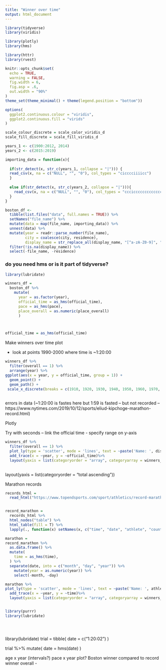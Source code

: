 ```yaml
---
title: "Winner over time"
output: html_document
---
```


```r
library(tidyverse)
library(viridis)

library(plotly)
library(hms)

library(httr)
library(rvest)

knitr::opts_chunk$set(
  echo = TRUE,
  warning = FALSE, 
  fig.width = 6, 
  fig.asp = .6,
  out.width = "90%"
)
theme_set(theme_minimal() + theme(legend.position = "bottom"))

options(
  ggplot2.continuous.colour = "viridis",
  ggplot2.continuous.fill = "virids"
)

scale_colour_discrete = scale_color_viridis_d
scale_fill_discrete = scale_fill_viridis_d
```


```r
years_1 <- c(1900:2012, 2014)
years_2 <- c(2015:2019)

importing_data = function(x){
 
  if(str_detect(x, str_c(years_1, collapse = "|"))) {
  read_csv(x, na = c("NULL", "", "0"), col_types = "cicccciiiicc") 
  } 
  
  else if(str_detect(x, str_c(years_2, collapse = "|"))){
    read_csv(x, na = c("NULL", "", "0"), col_types = "cccicccccccccccccccccciiiiccc")
  }
}

boston_df <- 
  tibble(list.files("data", full.names = TRUE)) %>% 
  setNames("file_name") %>% 
  mutate(data = map(file_name, importing_data)) %>% 
  unnest(data) %>% 
  mutate(year = readr::parse_number(file_name),
         city = coalesce(city, residence),
         display_name = str_replace_all(display_name, "[^a-zA-Z0-9]", " ")) %>% 
  filter(!is.na(display_name)) %>% 
  select(-file_name, -residence)
```

### do you need hms or is it part of tidyverse?

```r
library(lubridate)

winners_df = 
  boston_df %>% 
    mutate(
      year = as.factor(year),
      official_time = as_hms(official_time),
      pace = as_hms(pace),
      place_overall = as.numeric(place_overall)
      )



official_time = as_hms(official_time)
```

Make winners over time plot

* look at points 1990-2000 where time is ~1:20:00

```r
winners_df %>% 
  filter(overall == 1) %>% 
  arrange(year) %>% 
ggplot(aes(x = year, y = official_time, group = 1)) +
  geom_point() +
  geom_path() + 
 scale_x_discrete(breaks = c(1910, 1920, 1930, 1940, 1950, 1960, 1970, 1980, 1990, 2000, 2010, 2020))
      
```

errors in data (~1:20:00 is fastes here but 1:59 is fasted -- but not recorded -- https://www.nytimes.com/2019/10/12/sports/eliud-kipchoge-marathon-record.html)

Plotly 

Try with seconds -- link the official time
- specify range on y-axis


```r
winners_df %>% 
  filter(overall == 1) %>% 
  plot_ly(type = 'scatter', mode = 'lines', text = ~paste('Name: ', display_name)) %>% 
  add_trace(x = ~year, y = ~official_time)%>% 
  layout(yaxis = list(categoryorder = "array", categoryarray = winners_df$official_time))
  

```

 layout(yaxis = list(categoryorder = "total ascending"))

Marathon records 
```r


records_html = 
  read_html("https://www.topendsports.com/sport/athletics/record-marathon.htm")


record_marathon =
  records_html %>% 
  html_nodes("table") %>% 
  html_table(fill = T) %>% 
  lapply(., function(x) setNames(x, c("time", "date", "athlete", "country", "marathon"))) 

marathon = 
record_marathon %>% 
  as.data.frame() %>% 
  mutate(
    time = as_hms(time),
  ) %>% 
  separate(date, into = c("month", "day", "year")) %>% 
    mutate(year = as.numeric(year)) %>% 
    select(-month, -day)

marathon %>% 
plot_ly(type = 'scatter', mode = 'lines', text = ~paste('Name: ', athlete)) %>% 
  add_trace(x = ~year, y = ~time)%>% 
  layout(yaxis = list(categoryorder = "array", categoryarray = winners_df$official_time))


library(purrr)
library(lubridate)


    


```


library(lubridate)
trial = 
  tibble(
    date = c("1:20:02")
  )

trial %>% 
  mutate(
    date = hms(date)
  )


age x year (intervals?)
pace x year plot?
Boston winner compared to record winner overall - 